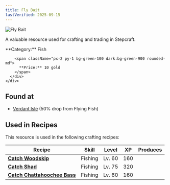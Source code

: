 ```yaml
---
title: Fly Bait
lastVerified: 2025-09-15
---
```


<div className="flex items-start gap-6 mb-8">
  <div className="flex-shrink-0">
    <img src="/assets/resources/fishing/fly_bait.png" alt="Fly Bait" className="w-24 h-24 border rounded-lg" />
  </div>
  <div className="flex-1">
    <div className="space-y-2">
      <p className="text-lg text-muted-foreground">A valuable resource used for crafting and trading in Stepcraft.</p>
      <div className="flex flex-wrap gap-4 text-sm">
        <span className="px-2 py-1 bg-blue-100 dark:bg-blue-900 rounded-md">
          **Category:** Fish
        </span>
        
        <span className="px-2 py-1 bg-green-100 dark:bg-green-900 rounded-md">
          **Price:** 10 gold
        </span>
      </div>
    </div>
  </div>
</div>



## Found at

- [Verdant Isle](/docs/map/individual/verdant_isle) (50% drop from Flying Fish)

## Used in Recipes

This resource is used in the following crafting recipes:

| Recipe | Skill | Level | XP | Produces |
|--------|-------|-------|----|---------:|
| **[Catch Woodskip](/docs/resources/individual/woodskip)** | Fishing | Lv. 60 | 160 |  |
| **[Catch Shad](/docs/resources/individual/shad)** | Fishing | Lv. 75 | 320 |  |
| **[Catch Chattahoochee Bass](/docs/resources/individual/chattahoochee_bass)** | Fishing | Lv. 60 | 160 |  |
